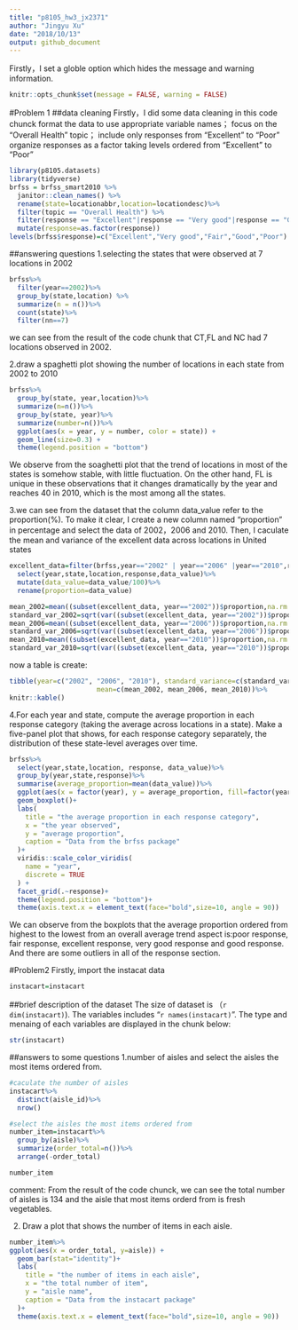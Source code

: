 ```yaml
---
title: "p8105_hw3_jx2371"
author: "Jingyu Xu"
date: "2018/10/13"
output: github_document
---
```

Firstly，I set a globle option which hides the message and warning information.
```r
knitr::opts_chunk$set(message = FALSE, warning = FALSE)
```

#Problem 1
##data cleaning
Firstly，I did some data cleaning in this code chunck
format the data to use appropriate variable names； 
focus on the “Overall Health” topic； 
include only responses from “Excellent” to “Poor”  
organize responses as a factor taking levels ordered from “Excellent” to “Poor”  

```r
library(p8105.datasets)
library(tidyverse)
brfss = brfss_smart2010 %>%
  janitor::clean_names() %>%
  rename(state=locationabbr,location=locationdesc)%>%
  filter(topic == "Overall Health") %>% 
  filter(response == "Excellent"|response == "Very good"|response == "Good"|response == "Fair"|response == "Poor")%>%
  mutate(response=as.factor(response))
levels(brfss$response)=c("Excellent","Very good","Fair","Good","Poor")
```

##answering questions
1.selecting the states that were observed at 7 locations in 2002
```r
brfss%>%
  filter(year==2002)%>%
  group_by(state,location) %>%
  summarize(n = n())%>%
  count(state)%>%
  filter(nn==7)
```
we can see from the result of the code chunk that CT,FL and NC had 7 locations observed in 2002.

2.draw a spaghetti plot showing the number of locations in each state from 2002 to 2010
```r
brfss%>%
  group_by(state, year,location)%>%
  summarize(n=n())%>%
  group_by(state, year)%>%
  summarize(number=n())%>%
  ggplot(aes(x = year, y = number, color = state)) + 
  geom_line(size=0.3) +
  theme(legend.position = "bottom")
```
We observe from the soaghetti plot that the trend of locations in most of the states is somehow stable, with little fluctuation. On the other hand, FL is unique in these observations that it changes dramatically by the year and reaches 40 in 2010, which is the most among all the states.  

3.we can see from the dataset that the column data_value refer to the proportion(%). To make it clear, I create a new column named "proportion" in percentage and select the data of 2002，2006 and 2010. Then, I caculate the mean and variance of the excellent data across locations in United states
```r
excellent_data=filter(brfss,year=="2002" | year=="2006" |year=="2010",response=="Excellent",state=="NY")%>%
  select(year,state,location,response,data_value)%>%
  mutate(data_value=data_value/100)%>%
  rename(proportion=data_value)

mean_2002=mean((subset(excellent_data, year=="2002"))$proportion,na.rm = TRUE)
standard_var_2002=sqrt(var((subset(excellent_data, year=="2002"))$proportion,na.rm = TRUE))
mean_2006=mean((subset(excellent_data, year=="2006"))$proportion,na.rm = TRUE)
standard_var_2006=sqrt(var((subset(excellent_data, year=="2006"))$proportion,na.rm = TRUE))
mean_2010=mean((subset(excellent_data, year=="2010"))$proportion,na.rm = TRUE)
standard_var_2010=sqrt(var((subset(excellent_data, year=="2010"))$proportion,na.rm = TRUE))
```
now a table is create:
```r
tibble(year=c("2002", "2006", "2010"), standard_variance=c(standard_var_2002,standard_var_2006,standard_var_2010),
                      mean=c(mean_2002, mean_2006, mean_2010))%>%
knitr::kable()
```



4.For each year and state, compute the average proportion in each response category (taking the average across locations in a state). Make a five-panel plot that shows, for each response category separately, the distribution of these state-level averages over time.
```r
brfss%>%
  select(year,state,location, response, data_value)%>%
  group_by(year,state,response)%>%
  summarise(average_proportion=mean(data_value))%>%
  ggplot(aes(x = factor(year), y = average_proportion, fill=factor(year))) + 
  geom_boxplot()+
  labs(
    title = "the average proportion in each response category",
    x = "the year observed",
    y = "average proportion",
    caption = "Data from the brfss package"
  )+
  viridis::scale_color_viridis(
    name = "year", 
    discrete = TRUE
  ) + 
  facet_grid(.~response)+
  theme(legend.position = "bottom")+
  theme(axis.text.x = element_text(face="bold",size=10, angle = 90))
```
We can observe from the boxplots that the average proportion ordered from highest to the lowest from an overall average trend aspect is:poor response, fair response, excellent response, very good response and good response. And there are some outliers in all of the response section.

#Problem2
Firstly, import the instacat data
```r
instacart=instacart
```
##brief description of the dataset
The size of dataset is （`r dim(instacart)`). The variables includes "`r names(instacart)`". The type and menaing of each variables are displayed in the chunk below:
```r
str(instacart)
```

##answers to some questions
1.number of aisles and select the aisles the most items ordered from.
```r
#caculate the number of aisles
instacart%>%
  distinct(aisle_id)%>%
  nrow()

#select the aisles the most items ordered from
number_item=instacart%>%
  group_by(aisle)%>%
  summarize(order_total=n())%>%
  arrange(-order_total)

number_item
```

comment:
From the result of the code chunck, we can see the total number of aisles is 134 and the aisle that most items orderd from is fresh vegetables.

2. Draw a plot that shows the number of items in each aisle.
```r
number_item%>%
ggplot(aes(x = order_total, y=aisle)) + 
  geom_bar(stat="identity")+
  labs(
    title = "the number of items in each aisle",
    x = "the total number of item",
    y = "aisle name",
    caption = "Data from the instacart package"
  )+
  theme(axis.text.x = element_text(face="bold",size=10, angle = 90))
```


